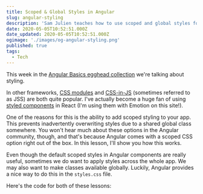 ```yaml
---
title: Scoped & Global Styles in Angular
slug: angular-styling
description: 'Sam Julien teaches how to use scoped and global styles for web apps written in Angular. Two videos and sample code!'
date: 2020-05-05T10:52:51.000Z
date_updated: 2020-05-05T10:52:51.000Z
ogimage: './images/og-angular-styling.png'
published: true
tags:
  - Tech
---
```



This week in the [Angular Basics egghead collection](https://egghead.io/playlists/angular-basics-888f) we're talking about styling.

In other frameworks, [CSS modules](https://github.com/css-modules/css-modules) and [CSS-in-JS](https://cssinjs.org/) (sometimes referred to as JSS) are both quite popular. I've actually become a huge fan of using [styled components](https://emotion.sh/docs/styled) in React (I'm using them with Emotion on this site!).

One of the reasons for this is the ability to add scoped styling to your app. This prevents inadvertently overwriting styles due to a shared global class somewhere. You won't hear much about these options in the Angular community, though, and that's because Angular comes with a scoped CSS option right out of the box. In this lesson, I'll show you how this works.

<Egghead url="https://egghead.io/lessons/angular-use-scoped-component-styles-in-angular/embed?pl=angular-basics-888f" />

Even though the default scoped styles in Angular components are really useful, sometimes we do want to apply styles across the whole app. We may also want to make classes available globally. Luckily, Angular provides a nice way to do this in the `styles.css` file.

<Egghead url="https://egghead.io/lessons/angular-add-global-styles-in-angular/embed?pl=angular-basics-888f" />

Here's the code for both of these lessons:

<EditorEmbed url="https://stackblitz.com/edit/egghead-angular-styling?embed=1&file=src/styles.css&view=editor" />
